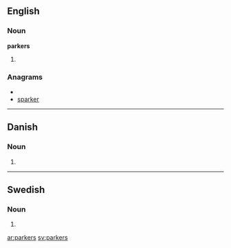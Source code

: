 ==English==
===Noun===
'''parkers'''
# {{plural of|[[parker]]}}

===Anagrams===
* {{alphagram|aekprrs}}
* [[sparker#English|sparker]]

----

==Danish==

===Noun===
{{infl|da|noun form|g=c}}

# {{form of|genitive plural indefinite|park|lang=Danish}}

----

==Swedish==

===Noun===
{{infl|sv|noun form}}

# {{sv-noun-form-indef-gen-pl|park}}

[[ar:parkers]]
[[sv:parkers]]